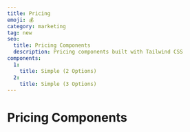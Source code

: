 ```yaml
---
title: Pricing
emoji: 💰
category: marketing
tag: new
seo:
  title: Pricing Components
  description: Pricing components built with Tailwind CSS
components:
  1:
    title: Simple (2 Options)
  2:
    title: Simple (3 Options)
---
```


# Pricing Components

<CollectionList
  componentsData={componentsData}
  componentContainer={componentContainer}
/>
